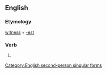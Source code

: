 ==English==

===Etymology===
[[witness]] + [[-est]]

===Verb===
{{infl|en|verb form}}

# {{archaic}} {{form of|Second-person singular simple present form of|witness}}

[[Category:English second-person singular forms]]